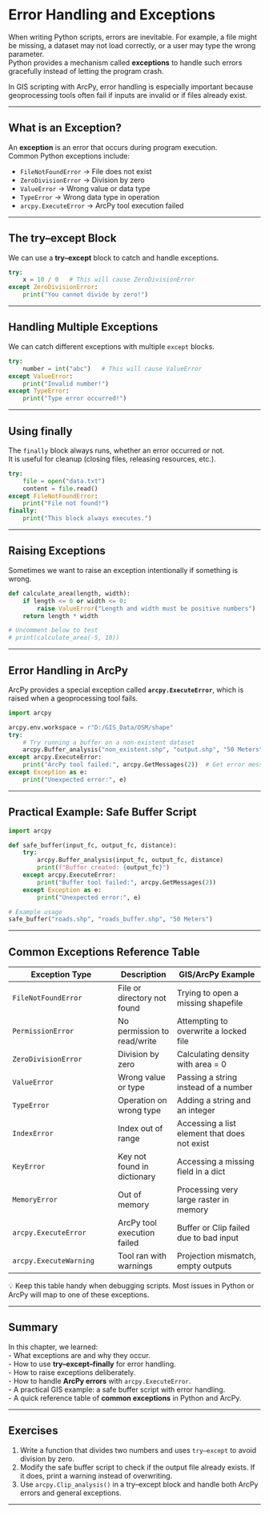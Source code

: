 # Error Handling and Exceptions

When writing Python scripts, errors are inevitable. For example, a file might be missing, a dataset may not load correctly, or a user may type the wrong parameter.  
Python provides a mechanism called **exceptions** to handle such errors gracefully instead of letting the program crash.

In GIS scripting with ArcPy, error handling is especially important because geoprocessing tools often fail if inputs are invalid or if files already exist.

---

## What is an Exception?

An **exception** is an error that occurs during program execution.  
Common Python exceptions include:

- `FileNotFoundError` → File does not exist  
- `ZeroDivisionError` → Division by zero  
- `ValueError` → Wrong value or data type  
- `TypeError` → Wrong data type in operation  
- `arcpy.ExecuteError` → ArcPy tool execution failed  

---

## The try–except Block

We can use a **try–except** block to catch and handle exceptions.

```python
try:
    x = 10 / 0   # This will cause ZeroDivisionError
except ZeroDivisionError:
    print("You cannot divide by zero!")
```

---

## Handling Multiple Exceptions

We can catch different exceptions with multiple `except` blocks.

```python
try:
    number = int("abc")   # This will cause ValueError
except ValueError:
    print("Invalid number!")
except TypeError:
    print("Type error occurred!")
```

---

## Using finally

The `finally` block always runs, whether an error occurred or not.  
It is useful for cleanup (closing files, releasing resources, etc.).

```python
try:
    file = open("data.txt")
    content = file.read()
except FileNotFoundError:
    print("File not found!")
finally:
    print("This block always executes.")
```

---

## Raising Exceptions

Sometimes we want to raise an exception intentionally if something is wrong.

```python
def calculate_area(length, width):
    if length <= 0 or width <= 0:
        raise ValueError("Length and width must be positive numbers")
    return length * width

# Uncomment below to test
# print(calculate_area(-5, 10))
```

---

## Error Handling in ArcPy

ArcPy provides a special exception called **`arcpy.ExecuteError`**, which is raised when a geoprocessing tool fails.

```python
import arcpy

arcpy.env.workspace = r"D:/GIS_Data/OSM/shape"
try:
    # Try running a buffer on a non-existent dataset
    arcpy.Buffer_analysis("non_existent.shp", "output.shp", "50 Meters")
except arcpy.ExecuteError:
    print("ArcPy tool failed:", arcpy.GetMessages(2))  # Get error messages
except Exception as e:
    print("Unexpected error:", e)
```

---

## Practical Example: Safe Buffer Script

```python
import arcpy

def safe_buffer(input_fc, output_fc, distance):
    try:
        arcpy.Buffer_analysis(input_fc, output_fc, distance)
        print(f"Buffer created: {output_fc}")
    except arcpy.ExecuteError:
        print("Buffer tool failed:", arcpy.GetMessages(2))
    except Exception as e:
        print("Unexpected error:", e)

# Example usage
safe_buffer("roads.shp", "roads_buffer.shp", "50 Meters")
```

---

## Common Exceptions Reference Table

| Exception Type        | Description | GIS/ArcPy Example |
|-----------------------|-------------|-------------------|
| `FileNotFoundError`   | File or directory not found | Trying to open a missing shapefile |
| `PermissionError`     | No permission to read/write | Attempting to overwrite a locked file |
| `ZeroDivisionError`   | Division by zero | Calculating density with area = 0 |
| `ValueError`          | Wrong value or type | Passing a string instead of a number |
| `TypeError`           | Operation on wrong type | Adding a string and an integer |
| `IndexError`          | Index out of range | Accessing a list element that does not exist |
| `KeyError`            | Key not found in dictionary | Accessing a missing field in a dict |
| `MemoryError`         | Out of memory | Processing very large raster in memory |
| `arcpy.ExecuteError`  | ArcPy tool execution failed | Buffer or Clip failed due to bad input |
| `arcpy.ExecuteWarning`| Tool ran with warnings | Projection mismatch, empty outputs |

💡 Keep this table handy when debugging scripts. Most issues in Python or ArcPy will map to one of these exceptions.

---

## Summary

In this chapter, we learned:  
- What exceptions are and why they occur.  
- How to use **try–except–finally** for error handling.  
- How to raise exceptions deliberately.  
- How to handle **ArcPy errors** with `arcpy.ExecuteError`.  
- A practical GIS example: a safe buffer script with error handling.  
- A quick reference table of **common exceptions** in Python and ArcPy.  

---

## Exercises

1. Write a function that divides two numbers and uses `try–except` to avoid division by zero.  
2. Modify the safe buffer script to check if the output file already exists. If it does, print a warning instead of overwriting.  
3. Use `arcpy.Clip_analysis()` in a try–except block and handle both ArcPy errors and general exceptions.  

---
